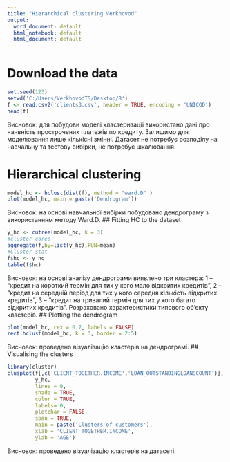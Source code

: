 ---
title: "Hierarchical clustering Verkhovod"
output:
  word_document: default
  html_notebook: default
  html_document: default
---

# Download the data
```{r}
set.seed(123)
setwd('C:/Users/VerkhovodTS/Desktop/R')
f <- read.csv2('clients3.csv', header = TRUE, encoding = 'UNICOD')
head(f)
```
Висновок: для побудови моделі кластеризації використано дані про наявність прострочених платежів по кредиту. Залишимо для моделювання лише кількісні змінні. Датасет не потребує розподілу на навчальну та тестову вибірки, не потребує шкалювання.


# Hierarchical clustering
```{r}
model_hc <- hclust(dist(f), method = "ward.D" )
plot(model_hc, main = paste('Dendrogram'))
```
Висновок: на основі навчальної вибірки побудовано дендрограму з використанням методу Ward.D. 
## Fitting HC to the dataset
```{r}
y_hc <- cutree(model_hc, k = 3)
#cluster cores
aggregate(f,by=list(y_hc),FUN=mean)
#Cluster stat
f$hc <- y_hc
table(f$hc)
```
Висновок: на основі аналізу дендрограми виявлено три кластера: 1 – “кредит на короткий термін для тих у кого мало відкритих кредитів”, 2 – “кредит на середній період для тих у кого середня кількість відкритих кредитів”, 3 – “кредит на тривалий термін для тих у кого багато відкритих кредитів”. Розраховано характеристики типового об’єкту кластерів. 
## Plotting the dendrogram
```{r}
plot(model_hc, cex = 0.7, labels = FALSE)
rect.hclust(model_hc, k = 3, border = 2:5)
```
Висновок: проведено візуалізацію кластерів на дендрограмі.
## Visualising the clusters
```{r}
library(cluster)
clusplot(f[,c('CLIENT_TOGETHER.INCOME','LOAN_OUTSTANDINGLOANSCOUNT')],
         y_hc,
         lines = 0,
         shade = TRUE,
         color = TRUE,
         labels= 0,
         plotchar = FALSE,
         span = TRUE,
         main = paste('Clusters of customers'),
         xlab = 'CLIENT_TOGETHER.INCOME',
         ylab = 'AGE')
```
Висновок: проведено візуалізацію кластерів на датасеті.